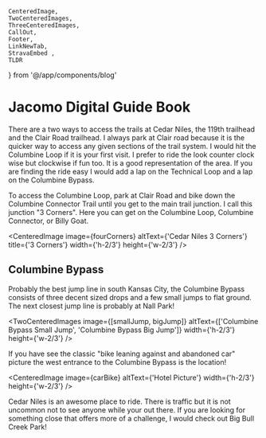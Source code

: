     CenteredImage, 
    TwoCenteredImages, 
    ThreeCenteredImages, 
    CallOut,
    Footer, 
    LinkNewTab, 
    StravaEmbed ,
    TLDR
} from '@/app/components/blog'



# Jacomo Digital Guide Book
<TLDR
text="Cedar Niles is one of my favorite spots in South Kansas City area. There is terrain for both new and more experienced riders. If you live in Olathe this is the place for an after work rip!"
/>

There are a two ways to access the trails at Cedar Niles, the 119th trailhead and the Clair Road trailhead. I always park at Clair road because it is the quicker way to access any given sections of the trail system. I would hit the Columbine Loop if it is your first visit. I prefer to ride the look counter clock wise but clockwise if fun too. It is a good representation of the area. If you are finding the ride easy I would add a lap on the Technical Loop and a lap on the Columbine Bypass.

To access the Columbine Loop, park at Clair Road and bike down the Columbine Connector Trail until you get to the main trail junction. I call this junction "3 Corners". Here you can get on the Columbine Loop, Columbine Connector, or Billy Goat.

<CenteredImage image={fourCorners} altText={'Cedar Niles 3 Corners'} title={'3 Corners'} width={'h-2/3'} height={'w-2/3'} />

<CallOut
title="New Additions!"
text='Cedar Niles is adding more and more trails to the system. Currently the new section of trail is unnamed. I am calling it "The Annex". The new trails can be accessed the fastest by parking at the 119th Street trailhead and turning right after the bridge. Climb the paved hill and you will see the trail entrance on the right!'
/>

## Columbine Bypass
Probably the best jump line in south Kansas City, the Columbine Bypass consists of three decent sized drops and a few small jumps to flat ground. The next closest jump line is probably at Nall Park!

<TwoCenteredImages image={[smallJump, bigJump]} altText={['Columbine Bypass Small Jump', 'Columbine Bypass Big Jump']} width={'h-2/3'} height={'w-2/3'} />


If you have see the classic "bike leaning against and abandoned car" picture the west entrance to the Columbine Bypass is the location!

<CenteredImage image={carBike} altText={'Hotel Picture'} width={'h-2/3'} height={'w-2/3'} />

<CallOut
title="Dificulty"
text="Cedar Niles is easy riding and a great place to take a beginner. The Technical Loop is the only place that doesn't have ways to ride around the tougher terrain. The  jump line, Columbine Bypass, has easy ride around options for each jump."
/>

Cedar Niles is an awesome place to ride. There is traffic but it is not uncommon not to see anyone while your out there. If you are looking for something close that offers more of a challenge, I would check out Big Bull Creek Park!
